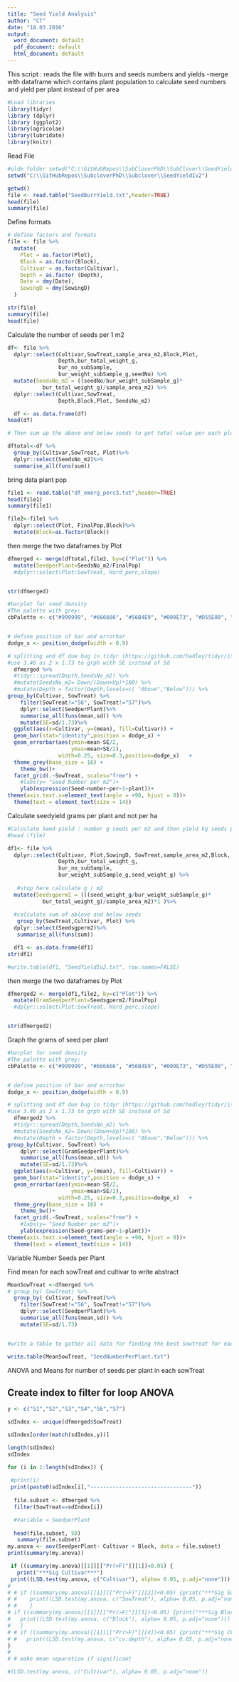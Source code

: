 ```yaml
---
title: "Seed Yield Analysis"
author: "CT"
date: "18.03.2016"
output: 
  word_document: default
  pdf_document: default
  html_document: default
---
```

This script :
reads the file with burrs and seeds numbers and yields
-merge with dataframe which contains plant population to calculate seed numbers and yield per plant instead of per area 



```r
#Load libraries 
library(tidyr)
library (dplyr)
library (ggplot2)
library(agricolae)
library(lubridate)
library(knitr)
```

Read File 

```r

#olde folder setwd("C:\\GitHubRepos\\SubCloverPhD\\SubClover\\SeedYieldIv2")
setwd("C:\\GitHubRepos\\SubcloverPhD\\Subclover\\SeedYieldIv2")

getwd()
file <- read.table("SeedBurrYield.txt",header=TRUE)
head(file)
summary(file)
```

Define formats 
```r

# define factors and formats
file <- file %>%
  mutate(
    Plot = as.factor(Plot),
    Block = as.factor(Block),
    Cultivar = as.factor(Cultivar),
    Depth = as.factor (Depth),
    Date = dmy(Date),
    SowingD = dmy(SowingD)
  )

str(file)
summary(file)
head(file)

```
Calculate the number of seeds per 1 m2 

```r

df<- file %>%
  dplyr::select(Cultivar,SowTreat,sample_area_m2,Block,Plot,
                Depth,bur_total_weight_g,
                bur_no_subSample,
                bur_weight_subSample_g,seedNo) %>%
  mutate(SeedsNo_m2 = ((seedNo/bur_weight_subSample_g)*
           bur_total_weight_g)/sample_area_m2) %>%
  dplyr::select(Cultivar,SowTreat,
                Depth,Block,Plot, SeedsNo_m2)

  df <- as.data.frame(df)
head(df)

# Then sum up the above and below seeds to get total value per each plot : calculate as funs (sum) 

dftotal<-df %>%
  group_by(Cultivar,SowTreat, Plot)%>%
  dplyr::select(SeedsNo_m2)%>%
  summarise_all(funs(sum))


```

bring data plant pop 

```r


file1 <- read.table("df_emerg_perc3.txt",header=TRUE)
head(file1)
summary(file1)

file2<-file1 %>%
  dplyr::select(Plot, FinalPop,Block)%>%
  mutate(Block=as.factor(Block))


```

then merge the two dataframes by Plot

```r
dfmerged <- merge(dftotal,file2, by=c("Plot")) %>%
  mutate(SeedperPlant=SeedsNo_m2/FinalPop)
  #dplyr::select(Plot:SowTreat, Hard_perc,slope)


str(dfmerged)
```




```r

#barplot for seed density  
#The palette with grey:
cbPalette <- c("#999999", "#666666", "#56B4E9", "#009E73", "#D55E00", "#0072B2","#999999", "#E69F00", "#56B4E9", "#009E73", "#D55E00", "#0072B2","#56B4E9", "#009E73")


# define position of bar and errorbar
dodge_x <- position_dodge(width = 0.9)

# splitting and df due bug in tidyr (https://github.com/hadley/tidyr/issues/32)
#use 3.46 as 2 x 1.73 to grph with SE instead of Sd
  dfmerged %>%
  #tidyr::spread(Depth,SeedsNo_m2) %>%
  #mutate(SeedsNo_m2= Down/(Down+Up)*100) %>%
  #mutate(Depth = factor(Depth,levels=c( "Above","Below"))) %>%
group_by(Cultivar, SowTreat) %>%
    filter(SowTreat!="S6", SowTreat!="S7")%>%
    dplyr::select(SeedperPlant)%>%
    summarise_all(funs(mean,sd)) %>%
    mutate(SE=sd/1.73)%>%
  ggplot(aes(x=Cultivar, y=(mean), fill=Cultivar)) +
  geom_bar(stat="identity",position = dodge_x) +
  geom_errorbar(aes(ymin=mean-SE/2,     
                    ymax=mean+SE/2),
                width=0.25, size=0.3,position=dodge_x)   +
  theme_grey(base_size = 16) +
    theme_bw()+
  facet_grid(.~SowTreat, scales="free") +
    #labs(y= "Seed Number per m2")+
    ylab(expression(Seed~number~per~1~plant))+
theme(axis.text.x=element_text(angle = +90, hjust = 0))+
  theme(text = element_text(size = 14))


```

Calculate seedyield grams per plant and not per ha 


```r
#Calculate Seed yield : number g seeds per m2 and then yield kg seeds per ha
#head (file)

df1<- file %>%
  dplyr::select(Cultivar, Plot,SowingD, SowTreat,sample_area_m2,Block,
                Depth,bur_total_weight_g,
                bur_no_subSample,
                bur_weight_subSample_g,seed_weight_g) %>%
 
   #stop here calculate g / m2
  mutate(Seedsgperm2 = (((seed_weight_g/bur_weight_subSample_g)*
           bur_total_weight_g)/sample_area_m2)*1 )%>%
  
  #calculate sum of ablove and below seeds  
   group_by(SowTreat,Cultivar, Plot) %>%
  dplyr::select(Seedsgperm2)%>%
   summarise_all(funs(sum))

  df1 <- as.data.frame(df1)
str(df1)

#write.table(df1, "SeedYieldIv2.txt", row.names=FALSE)

```

then merge the two dataframes by Plot

```r
dfmerged2 <- merge(df1,file2, by=c("Plot")) %>%
  mutate(GramSeedperPlant=Seedsgperm2/FinalPop)
  #dplyr::select(Plot:SowTreat, Hard_perc,slope)


str(dfmerged2)
```

Graph the grams of seed per plant 



```r

#barplot for seed density  
#The palette with grey:
cbPalette <- c("#999999", "#666666", "#56B4E9", "#009E73", "#D55E00", "#0072B2","#999999", "#E69F00", "#56B4E9", "#009E73", "#D55E00", "#0072B2","#56B4E9", "#009E73")


# define position of bar and errorbar
dodge_x <- position_dodge(width = 0.9)

# splitting and df due bug in tidyr (https://github.com/hadley/tidyr/issues/32)
#use 3.46 as 2 x 1.73 to grph with SE instead of Sd
  dfmerged2 %>%
  #tidyr::spread(Depth,SeedsNo_m2) %>%
  #mutate(SeedsNo_m2= Down/(Down+Up)*100) %>%
  #mutate(Depth = factor(Depth,levels=c( "Above","Below"))) %>%
group_by(Cultivar, SowTreat) %>%
    dplyr::select(GramSeedperPlant)%>%
    summarise_all(funs(mean,sd)) %>%
    mutate(SE=sd/1.73)%>%
  ggplot(aes(x=Cultivar, y=(mean), fill=Cultivar)) +
  geom_bar(stat="identity",position = dodge_x) +
  geom_errorbar(aes(ymin=mean-SE/2,     
                    ymax=mean+SE/2),
                width=0.25, size=0.3,position=dodge_x)   +
  theme_grey(base_size = 16) +
    theme_bw()+
  facet_grid(.~SowTreat, scales="free") +
    #labs(y= "Seed Number per m2")+
    ylab(expression(Seed~grams~per~1~plant))+
theme(axis.text.x=element_text(angle = +90, hjust = 0))+
  theme(text = element_text(size = 14))


```

Variable Number Seeds per Plant

Find mean for each sowTreat and cultivar to write abstract

```r
MeanSowTreat <-dfmerged %>%
# group_by( SowTreat) %>%
  group_by( Cultivar, SowTreat)%>%
    filter(SowTreat!="S6", SowTreat!="S7")%>%
    dplyr::select(SeedperPlant)%>%
    summarise_all(funs(mean,sd)) %>%
    mutate(SE=sd/1.73)


#write a table to gather all data for finding the best Sowtreat for each cultivar 

write.table(MeanSowTreat, "SeedNumberPerPlant.txt")
```



ANOVA and Means for number of seeds per plant in each sowTreat 

## Create index to filter for loop ANOVA

```r
y <- c("S1","S2","S3","S4","S6","S7")

sdIndex <- unique(dfmerged$SowTreat)

sdIndex[order(match(sdIndex,y))]

length(sdIndex)
sdIndex
```


```r
for (i in 1:length(sdIndex)) {
  
 #print(i)
 print(paste0(sdIndex[i],"--------------------------------"))
  
  file.subset <- dfmerged %>%
  filter(SowTreat==sdIndex[i])

  #Variable = SeedperPlant
  
  head(file.subset, 50)
   summary(file.subset)
my.anova <- aov(SeedperPlant~ Cultivar + Block, data = file.subset)
print(summary(my.anova))

 if ((summary(my.anova)[[1]][["Pr(>F)"]][1])<0.05) {
   print("***Sig Cultivar***") 
 print((LSD.test(my.anova, c("Cultivar"), alpha= 0.05, p.adj="none"))) } # do if
# 
# # if ((summary(my.anova)[[1]][["Pr(>F)"]][2])<0.05) {print("***Sig SowTreat***")
# #    print((LSD.test(my.anova, c("SowTreat"), alpha= 0.05, p.adj="none")))
# #    } 
# if ((summary(my.anova)[[1]][["Pr(>F)"]][3])<0.05) {print("***Sig Block***")
#   print((LSD.test(my.anova, c("Block"), alpha= 0.05, p.adj="none")))
#   } 
# # if ((summary(my.anova)[[1]][["Pr(>F)"]][4])<0.05) {print("***Sig CV:Depth Int***")
# #   print((LSD.test(my.anova, c("cv:depth"), alpha= 0.05, p.adj="none")))
} 
# 
# # make mean separation if significant

#(LSD.test(my.anova, c("Cultivar"), alpha= 0.05, p.adj="none"))
  

```